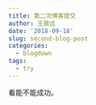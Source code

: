 ```yaml
---
title: 第二次博客提交
author: 王致远
date: '2018-09-18'
slug: second-blog-post
categories:
  - blogdown
tags:
  - try
---
```


看能不能成功。
